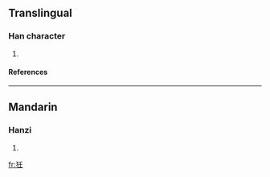 ==Translingual==
===Han character===
{{Han char|rn=94|rad=犬|as=04|sn=7|four=4221<sub>4</sub>|canj=大竹竹土 (KHHG)}}
# {{defn|Han|sort=犬04}}
====References====
{{Han ref|kx=0708.020|dkj=20292|dj=1120.080|hdz=21336.100|uh=72C5|ud=29381|bh=CB67|bd=52071}}

----
==Mandarin==
===Hanzi===
{{cmn-hanzi|pin=[[qīng]] ([[qing1]]), [[yí]] ([[yi2]]), [[yín]] ([[yin2]])|wg=ch'ing<sup>1</sup>, i<sup>2</sup>, yin<sup>2</sup>}}
# {{defn|Mandarin}}

[[fr:狅]]